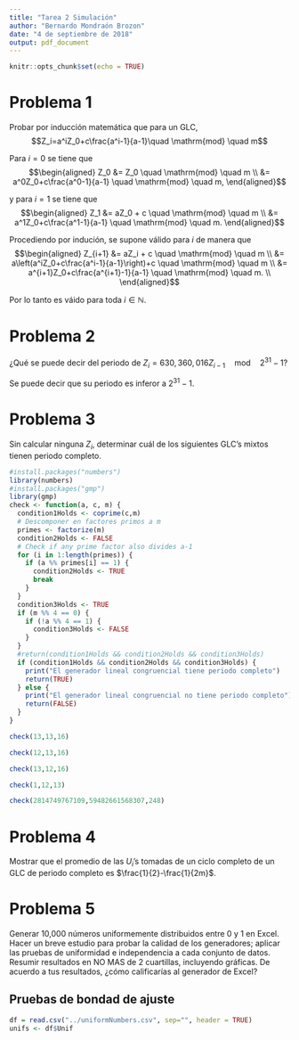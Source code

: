 ```yaml
---
title: "Tarea 2 Simulación"
author: "Bernardo Mondraón Brozon"
date: "4 de septiembre de 2018"
output: pdf_document
---
```


```r
knitr::opts_chunk$set(echo = TRUE)
```

# Problema 1

Probar por inducción matemática que para un GLC,
$$Z_i=a^iZ_0+c\frac{a^i-1}{a-1}\quad \mathrm{mod} \quad m$$

\textbf{Demostración:}

Para $i=0$ se tiene que
$$\begin{aligned}
  Z_0 &= Z_0 \quad \mathrm{mod} \quad m  \\
            &= a^0Z_0+c\frac{a^0-1}{a-1} \quad \mathrm{mod} \quad m,
\end{aligned}$$

y para $i=1$ se tiene que
$$\begin{aligned}
  Z_1 &= aZ_0 + c  \quad \mathrm{mod} \quad m  \\
      &= a^1Z_0+c\frac{a^1-1}{a-1} \quad \mathrm{mod} \quad m.
\end{aligned}$$

Procediendo por indución, se supone válido para $i$ de manera que 
$$\begin{aligned}
  Z_{i+1} &= aZ_i + c  \quad \mathrm{mod} \quad m  \\
      &= a\left(a^iZ_0+c\frac{a^i-1}{a-1}\right)+c \quad \mathrm{mod} \quad m \\
      &= a^{i+1}Z_0+c\frac{a^{i+1}-1}{a-1} \quad \mathrm{mod} \quad m. \\
\end{aligned}$$

Por lo tanto es váido para toda $i\in\mathbb{N}$.

\begin{flushright}
$\blacksquare$
\end{flushright}

# Problema 2

¿Qué se puede decir del periodo de $Z_i=630,360,016Z_{i-1} \quad \mathrm{mod} \quad 2^{31}-1$?

\textbf{Solución:}

Se puede decir que su periodo es inferor a $2^{31}-1$.

# Problema 3

Sin calcular ninguna $Z_i$, determinar cuál de los siguientes GLC’s mixtos tienen periodo completo. 

\begin{itemize}
\item[a)] $Z_i=13Z_{i-1} + 13 \quad \mathrm{mod} \quad 16$.
\item[b)] $Z_i=12Z_{i-1} + 13 \quad \mathrm{mod} \quad 16$.
\item[c)] $Z_i=13Z_{i-1} + 12 \quad \mathrm{mod} \quad 16$.
\item[d)] $Z_i=Z_{i-1} + 12 \quad \mathrm{mod} \quad 13$.
\item[e)] El GLC con pará metros: $a=2,814,749,767,109$, $c=59,482,661,568,307$, $m=248$.
\end{itemize}

\textbf{Solución:}

```r
#install.packages("numbers")
library(numbers)
#install.packages("gmp")
library(gmp)
check <- function(a, c, m) {
  condition1Holds <- coprime(c,m)
  # Descomponer en factores primos a m
  primes <- factorize(m)
  condition2Holds <- FALSE
  # Check if any prime factor also divides a-1
  for (i in 1:length(primes)) {
    if (a %% primes[i] == 1) {
      condition2Holds <- TRUE
      break
    }
  }
  condition3Holds <- TRUE
  if (m %% 4 == 0) {
    if (!a %% 4 == 1) {
      condition3Holds <- FALSE
    } 
  }
  #return(condition1Holds && condition2Holds && condition3Holds)
  if (condition1Holds && condition2Holds && condition3Holds) {
    print("El generador lineal congruencial tiene periodo completo")
    return(TRUE)
  } else {
    print("El generador lineal congruencial no tiene periodo completo")
    return(FALSE)
  }
}
```


\begin{itemize}
\item[a)] $Z_i=13Z_{i-1} + 13 \quad \mathrm{mod} \quad 16$.
\end{itemize}
```r
check(13,13,16)
```

\begin{itemize}
\item[b)] $Z_i=12Z_{i-1} + 13 \quad \mathrm{mod} \quad 16$.
\end{itemize}
```r
check(12,13,16)
```

\begin{itemize}
\item[c)] $Z_i=13Z_{i-1} + 12 \quad \mathrm{mod} \quad 16$.
\end{itemize}
```r
check(13,12,16)
```

\begin{itemize}
\item[d)] $Z_i=Z_{i-1} + 12 \quad \mathrm{mod} \quad 13$.
\end{itemize}
```r
check(1,12,13)
```

\begin{itemize}
\item[e)] El GLC con pará metros: $a=2,814,749,767,109$, $c=59,482,661,568,307$, $m=248$.
\end{itemize}
```r
check(2814749767109,59482661568307,248)
```

# Problema 4

Mostrar que el promedio de las $U_i$’s tomadas de un ciclo completo de un GLC de periodo completo es $\frac{1}{2}-\frac{1}{2m}$.

# Problema 5

Generar 10,000 números uniformemente distribuidos entre 0 y 1 en Excel. Hacer un breve estudio para probar la calidad de los generadores; aplicar las pruebas de uniformidad e independencia a cada conjunto de datos. Resumir resultados en NO MAS de 2 cuartillas, incluyendo gráficas. De acuerdo a tus resultados, ¿cómo calificarías al generador de Excel?

\textbf{Solución:}

## Pruebas de bondad de ajuste

```r
df = read.csv("../uniformNumbers.csv", sep="", header = TRUE)
unifs <- df$Unif
```





